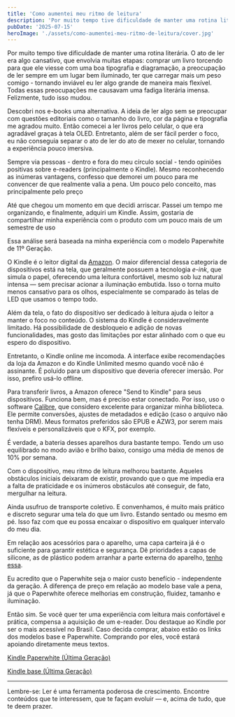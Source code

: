 ```yaml
---
title: 'Como aumentei meu ritmo de leitura'
description: 'Por muito tempo tive dificuldade de manter uma rotina literária. Felizmente, isso mudou'
pubDate: '2025-07-15'
heroImage: './assets/como-aumentei-meu-ritmo-de-leitura/cover.jpg'
---
```



Por muito tempo tive dificuldade de manter uma rotina literária. O ato de ler era algo cansativo, que envolvia muitas etapas: comprar um livro torcendo para que ele viesse com uma boa tipografia e diagramação, a preocupação de ler sempre em um lugar bem iluminado, ter que carregar mais um peso comigo - tornando inviável eu ler algo grande de maneira mais flexível.  Todas essas preocupações me causavam uma fadiga literária imensa. Felizmente, tudo isso mudou.

Descobri nos e-books uma alternativa. A ideia de ler algo sem se preocupar com questões editoriais como o tamanho do livro, cor da página e tipografia me agradou muito. Então comecei a ler livros pelo celular, o que era agradável graças à tela OLED. Entretanto, além de ser fácil perder o foco, eu não conseguia separar o ato de ler do ato de mexer no celular, tornando a experiência pouco imersiva.

Sempre via pessoas - dentro e fora do meu círculo social - tendo opiniões positivas sobre e-readers (principalmente o Kindle). Mesmo reconhecendo as inúmeras vantagens, confesso que demorei um pouco para me convencer de que realmente valia a pena. Um pouco pelo conceito, mas principalmente pelo preço

Até que chegou um momento em que decidi arriscar. Passei um tempo me organizando, e finalmente, adquiri um Kindle. Assim, gostaria de compartilhar minha experiência com o produto com um pouco mais de um semestre de uso

<Alert variant="default">
  <AlertTitle className="text-center"> Essa análise será baseada na minha experiência com o modelo Paperwhite de 11º Geração.</AlertTitle>
</Alert>

O Kindle é o leitor digital da [Amazon](https://amzn.to/4kDhP4c). O maior diferencial dessa categoria de dispositivos está na tela, que geralmente possuem a tecnologia _e-ink_, que simula o papel, oferecendo uma leitura confortável, mesmo sob luz natural intensa — sem precisar acionar a iluminação embutida. Isso o torna muito menos cansativo para os olhos, especialmente se comparado às telas de LED que usamos o tempo todo.

Além da tela, o fato do dispositivo ser dedicado à leitura ajuda o leitor a manter o foco no conteúdo. O sistema do Kindle é consideravelmente limitado. Há possibilidade de desbloqueio e adição de novas funcionalidades, mas gosto das limitações por estar alinhado com o que eu espero do dispositivo.

Entretanto, o Kindle online me incomoda. A interface exibe recomendações da loja da Amazon e do Kindle Unlimited mesmo quando você não é assinante. É poluído para um dispositivo que deveria oferecer imersão. Por isso, prefiro usá-lo offline.

Para transferir livros, a Amazon oferece "Send to Kindle" para seus dispositivos. Funciona bem, mas é preciso estar conectado. Por isso, uso o software [Calibre](https://calibre-ebook.com/), que considero excelente para organizar minha biblioteca. Ele permite conversões, ajustes de metadados e edição (caso o arquivo não tenha DRM). Meus formatos preferidos são EPUB e AZW3, por serem mais flexíveis e personalizáveis que o KFX, por exemplo.

É verdade, a bateria desses aparelhos dura bastante tempo. Tendo um uso equilibrado no modo avião e brilho baixo, consigo uma média de menos de 10% por semana.
  
Com o dispositivo, meu ritmo de leitura melhorou bastante. Aqueles obstáculos iniciais deixaram de existir, provando que o que me impedia era a falta de praticidade e os inúmeros obstáculos até conseguir, de fato, mergulhar na leitura.

Ainda usufruo de transporte coletivo. E convenhamos, é muito mais prático e discreto segurar uma tela do que um livro. Estando sentado ou mesmo em pé. Isso faz com que eu possa encaixar o dispositivo em qualquer intervalo do meu dia.

Em relação aos acessórios para o aparelho, uma capa carteira já é o suficiente para garantir estética e segurança. Dê prioridades a capas de silicone, as de plástico podem arranhar a parte externa do aparelho, [tenho essa](https://amzn.to/44WKVpE).

Eu acredito que o Paperwhite seja o maior custo benefício - independente da geração. A diferença de preço em relação ao modelo base vale a pena, já que o Paperwhite oferece melhorias em construção, fluidez, tamanho e iluminação.

Então sim. Se você quer ter uma experiência com leitura mais confortável e prática, compensa a aquisição de um e-reader. Dou destaque ao Kindle por ser o mais acessível no Brasil. Caso decida comprar, abaixo estão os links dos modelos base e Paperwhite. Comprando por eles, você estará apoiando diretamente meus textos.

[Kindle Paperwhite (Última Geração) ](https://amzn.to/44PDvUS)

[Kindle base (Última Geração)](https://amzn.to/4loXVLz)

---

Lembre-se: Ler é uma ferramenta poderosa de crescimento. Encontre conteúdos que te interessem, que te façam evoluir — e, acima de tudo, que te deem prazer.